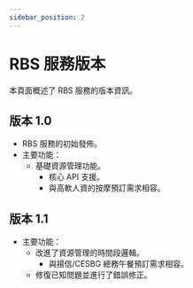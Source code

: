 ```yaml
---
sidebar_position: 2
---
```


# RBS 服務版本

本頁面概述了 RBS 服務的版本資訊。

## 版本 1.0

- RBS 服務的初始發佈。
- 主要功能：
  - 基礎資源管理功能。
    - 核心 API 支援。
    - 與高軟人資的按摩預訂需求相容。

## 版本 1.1

- 主要功能：
  - 改進了資源管理的時間段邏輯。
    - 與揚信/CESBG 總務午餐預訂需求相容。
  - 修復已知問題並進行了錯誤修正。
